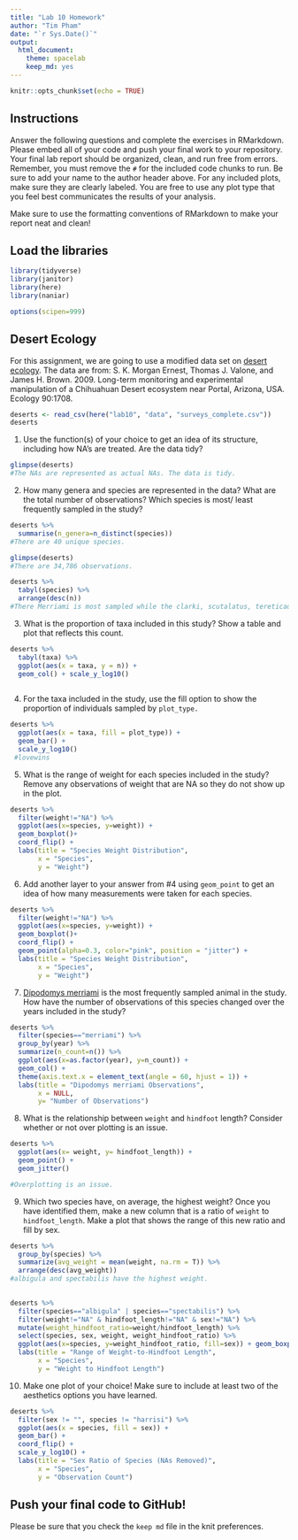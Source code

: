```yaml
---
title: "Lab 10 Homework"
author: "Tim Pham"
date: "`r Sys.Date()`"
output:
  html_document: 
    theme: spacelab
    keep_md: yes
---
```


```r
knitr::opts_chunk$set(echo = TRUE)
```

## Instructions
Answer the following questions and complete the exercises in RMarkdown. Please embed all of your code and push your final work to your repository. Your final lab report should be organized, clean, and run free from errors. Remember, you must remove the `#` for the included code chunks to run. Be sure to add your name to the author header above. For any included plots, make sure they are clearly labeled. You are free to use any plot type that you feel best communicates the results of your analysis.  

Make sure to use the formatting conventions of RMarkdown to make your report neat and clean!  

## Load the libraries
```r
library(tidyverse)
library(janitor)
library(here)
library(naniar)
``` 
```r
options(scipen=999)
```

## Desert Ecology
For this assignment, we are going to use a modified data set on [desert ecology](http://esapubs.org/archive/ecol/E090/118/). The data are from: S. K. Morgan Ernest, Thomas J. Valone, and James H. Brown. 2009. Long-term monitoring and experimental manipulation of a Chihuahuan Desert ecosystem near Portal, Arizona, USA. Ecology 90:1708.
```r
deserts <- read_csv(here("lab10", "data", "surveys_complete.csv"))
deserts
```

1. Use the function(s) of your choice to get an idea of its structure, including how NA's are treated. Are the data tidy?  
```r
glimpse(deserts)
#The NAs are represented as actual NAs. The data is tidy.
```

2. How many genera and species are represented in the data? What are the total number of observations? Which species is most/ least frequently sampled in the study?
```r
deserts %>% 
  summarise(n_genera=n_distinct(species))
#There are 40 unique species. 
```
```r
glimpse(deserts)
#There are 34,786 observations.
```
```r
deserts %>% 
  tabyl(species) %>% 
  arrange(desc(n))
#There Merriami is most sampled while the clarki, scutalatus, tereticaudus, tigris, uniparens, and viridis are sampled the least.
```

3. What is the proportion of taxa included in this study? Show a table and plot that reflects this count.
```r
deserts %>% 
  tabyl(taxa) %>% 
  ggplot(aes(x = taxa, y = n)) +
  geom_col() + scale_y_log10()
  
```

4. For the taxa included in the study, use the fill option to show the proportion of individuals sampled by `plot_type.`
```r
deserts %>% 
  ggplot(aes(x = taxa, fill = plot_type)) +
  geom_bar() +
  scale_y_log10()
 #lovewins
```

5. What is the range of weight for each species included in the study? Remove any observations of weight that are NA so they do not show up in the plot.

```r
deserts %>% 
  filter(weight!="NA") %>% 
  ggplot(aes(x=species, y=weight)) +
  geom_boxplot()+
  coord_flip() +
  labs(title = "Species Weight Distribution",
       x = "Species",
       y = "Weight")
```

6. Add another layer to your answer from #4 using `geom_point` to get an idea of how many measurements were taken for each species.

```r
deserts %>% 
  filter(weight!="NA") %>% 
  ggplot(aes(x=species, y=weight)) +
  geom_boxplot()+
  coord_flip() +
  geom_point(alpha=0.3, color="pink", position = "jitter") +
  labs(title = "Species Weight Distribution",
       x = "Species",
       y = "Weight")
```

7. [Dipodomys merriami](https://en.wikipedia.org/wiki/Merriam's_kangaroo_rat) is the most frequently sampled animal in the study. How have the number of observations of this species changed over the years included in the study?
```r
deserts %>% 
  filter(species=="merriami") %>% 
  group_by(year) %>% 
  summarize(n_count=n()) %>% 
  ggplot(aes(x=as.factor(year), y=n_count)) + 
  geom_col() +
  theme(axis.text.x = element_text(angle = 60, hjust = 1)) +
  labs(title = "Dipodomys merriami Observations",
       x = NULL,
       y= "Number of Observations")
```

8. What is the relationship between `weight` and `hindfoot` length? Consider whether or not over plotting is an issue.
```r
deserts %>% 
  ggplot(aes(x= weight, y= hindfoot_length)) + 
  geom_point() +
  geom_jitter() 

#Overplotting is an issue.
```

9. Which two species have, on average, the highest weight? Once you have identified them, make a new column that is a ratio of `weight` to `hindfoot_length`. Make a plot that shows the range of this new ratio and fill by sex.
```r
deserts %>% 
  group_by(species) %>% 
  summarize(avg_weight = mean(weight, na.rm = T)) %>% 
  arrange(desc(avg_weight))
#albigula and spectabilis have the highest weight.
  
```
```r
deserts %>% 
  filter(species=="albigula" | species=="spectabilis") %>% 
  filter(weight!="NA" & hindfoot_length!="NA" & sex!="NA") %>% 
  mutate(weight_hindfoot_ratio=weight/hindfoot_length) %>% 
  select(species, sex, weight, weight_hindfoot_ratio) %>% 
  ggplot(aes(x=species, y=weight_hindfoot_ratio, fill=sex)) + geom_boxplot()+
  labs(title = "Range of Weight-to-Hindfoot Length",
       x = "Species",
       y = "Weight to Hindfoot Length")

```



10. Make one plot of your choice! Make sure to include at least two of the aesthetics options you have learned.

```r
deserts %>% 
  filter(sex != "", species != "harrisi") %>% 
  ggplot(aes(x = species, fill = sex)) +
  geom_bar() +
  coord_flip() +
  scale_y_log10() +
  labs(title = "Sex Ratio of Species (NAs Removed)",
       x = "Species",
       y = "Observation Count")
```



## Push your final code to GitHub!
Please be sure that you check the `keep md` file in the knit preferences. 